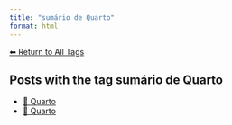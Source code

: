 ```yaml
---
title: "sumário de Quarto"
format: html
---
```


[⬅ Return to All Tags](../tags.qmd)

## Posts with the tag **sumário de Quarto**

- [📄 Quarto](/posts/programacao/quarto/index.html)
- [📄 Quarto](/posts/programming/quarto/index.html)
